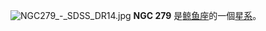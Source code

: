 {{NGCInfoBox|
NGCID=NGC 279|發現者=弗里德里希·威廉·赫歇爾|發現日期=1785年10月1日|其他編號=UGC 532, MCG 0-3-19A,MK 558|曆元=J2000.0|赤經=52分8.9秒|赤緯=-2°13'6""|星座=鲸鱼座|星體=星系|星等=12.9|表面亮度=13.5|藍等=13.8}}
[[File:NGC279_-_SDSS_DR14.jpg|thumb]]
'''NGC 279''' 是[[鲸鱼座|鲸鱼座]]的一個[[星系|星系]]。

{{NGCReference|279}}
{{Catalogs|NGC=279}}

{{Galaxy-stub}}